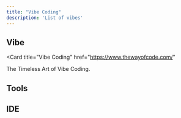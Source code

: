 ---
title: "Vibe Coding"
description: 'List of vibes'
---

## Vibe

<Card
  title="Vibe Coding"
  href="https://www.thewayofcode.com/"
>
  The Timeless Art of Vibe Coding.
</Card>

## Tools

<Columns cols={2}>
  <Card
    title="v0 by Vercel"
    href="https://v0.dev/"
  >
  </Card>
  <Card
    title="Figma Make"
    href="https://www.figma.com/make/"
  >
  </Card>
  <Card
    title="Lovable"
    href="https://lovable.dev/"
  >
  </Card>
  <Card
    title="Bolt"
    href="https://bolt.new/"
  >
  </Card>
  <Card
    title="Firebase Studio"
    href="https://studio.firebase.google.com/"
  >
  </Card>
  <Card
    title="GitHub Spark"
    href="https://github.com/features/spark"
  >
  </Card>
</Columns>

## IDE

<Columns cols={2}>
  <Card
    title="Cursor"
    href="https://cursor.com/"
  >
  </Card>
  <Card
    title="Windsurf"
    href="https://windsurf.com/"
  >
  </Card>
  <Card
    title="Trae"
    href="https://www.trae.ai/"
  >
  </Card>
  <Card
    title="Kiro"
    href="https://kiro.dev/"
  >
  </Card>
</Columns>
